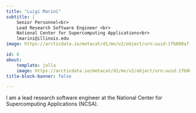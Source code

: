 ```yaml
---
title: "Luigi Marini"
subtitle: | 
    Senior Personnel<br>
    Lead Research Software Engineer <br> 
    National Center for Supercomputing Applications<br>
    lmarini@illinois.edu
image: https://arcticdata.io/metacat/d1/mn/v2/object/urn:uuid:1fb000a7-6714-4d37-945f-0bf365e71bf1

id: 6
about:
    template: jolla
    image: https://arcticdata.io/metacat/d1/mn/v2/object/urn:uuid:1fb000a7-6714-4d37-945f-0bf365e71bf1
title-block-banner: false

---
```


I am a lead research software engineer at the National Center for Supercomputing Applications (NCSA).